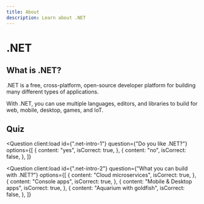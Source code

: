 ```yaml
---
title: About
description: Learn about .NET
---
```



# .NET

## What is .NET?

.NET is a free, cross-platform, open-source developer platform for building many different types of applications.

With .NET, you can use multiple languages, editors, and libraries to build for web, mobile, desktop, games, and IoT.

## Quiz

<Question
    client:load
    id={".net-intro-1"}
    question={"Do you like .NET?"}
    options={[
        {
            content: "yes",
            isCorrect: true,
        },
        {
            content: "no",
            isCorrect: false,
        },
    ]}
></Question>

<Question
    client:load
    id={".net-intro-2"}
    question={"What you can build with .NET?"}
    options={[
        {
            content: "Cloud microservices",
            isCorrect: true,
        },
        {
            content: "Console apps",
            isCorrect: true,
        },
        {
            content: "Mobile & Desktop apps",
            isCorrect: true,
        },
        {
            content: "Aquarium with goldfish",
            isCorrect: false,
        },
    ]}
></Question>
